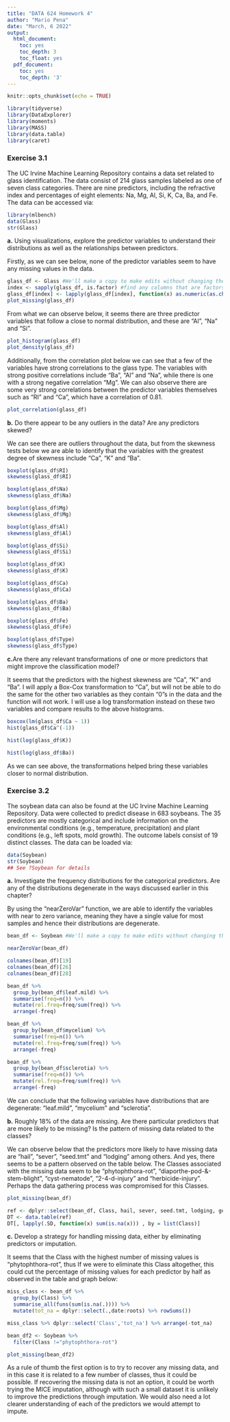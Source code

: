 ```yaml
---
title: "DATA 624 Homework 4"
author: "Mario Pena"
date: "March, 6 2022"
output:
  html_document:
    toc: yes
    toc_depth: 3
    toc_float: yes
  pdf_document:
    toc: yes
    toc_depth: '3'
---
```


```r
knitr::opts_chunk$set(echo = TRUE)
```

```r
library(tidyverse)
library(DataExplorer)
library(moments)
library(MASS)
library(data.table)
library(caret)
```

### Exercise 3.1

The UC Irvine Machine Learning Repository contains a data set related to glass identification. The data consist of 214 glass samples labeled as one of seven class categories. There are nine predictors, including the refractive index and percentages of eight elements: Na, Mg, Al, Si, K, Ca, Ba, and Fe. The data can be accessed via:

```r
library(mlbench)
data(Glass)
str(Glass)
```

**a.** Using visualizations, explore the predictor variables to understand their distributions as well as the relationships between predictors.

Firstly, as we can see below, none of the predictor variables seem to have any missing values in the data.

```r
glass_df <- Glass #We'll make a copy to make edits without changing the original dataframe
index <- sapply(glass_df, is.factor) #find any columns that are factors
glass_df[index] <- lapply(glass_df[index], function(x) as.numeric(as.character(x))) #convert factors to numerics
plot_missing(glass_df)
```

From what we can observe below, it seems there are three predictor variables that follow a close to normal distribution, and these are "Al", "Na" and "Si".

```r
plot_histogram(glass_df)
plot_density(glass_df)
```

Additionally, from the correlation plot below we can see that a few of the variables have strong correlations to the glass type. The variables with strong positive correlations include "Ba", "Al" and "Na", while there is one with a strong negative correlation "Mg". We can also observe there are some very strong correlations between the predictor variables themselves such as "RI" and "Ca", which have a correlation of 0.81.

```r
plot_correlation(glass_df)
```

**b.** Do there appear to be any outliers in the data? Are any predictors skewed?

We can see there are outliers throughout the data, but from the skewness tests below we are able to identify that the variables with the greatest degree of skewness include "Ca", "K" and "Ba".

```r
boxplot(glass_df$RI)
skewness(glass_df$RI)
```

```r
boxplot(glass_df$Na)
skewness(glass_df$Na)
```

```r
boxplot(glass_df$Mg)
skewness(glass_df$Mg)
```

```r
boxplot(glass_df$Al)
skewness(glass_df$Al)
```

```r
boxplot(glass_df$Si)
skewness(glass_df$Si)
```

```r
boxplot(glass_df$K)
skewness(glass_df$K)
```

```r
boxplot(glass_df$Ca)
skewness(glass_df$Ca)
```

```r
boxplot(glass_df$Ba)
skewness(glass_df$Ba)
```

```r
boxplot(glass_df$Fe)
skewness(glass_df$Fe)
```

```r
boxplot(glass_df$Type)
skewness(glass_df$Type)
```

**c.**Are there any relevant transformations of one or more predictors that might improve the classification model?

It seems that the predictors with the highest skewness are "Ca", "K" and "Ba". I will apply a Box-Cox transformation to "Ca", but will not be able to do the same for the other two variables as they contain "0"s in the data and the function will not work. I will use a log transformation instead on these two variables and compare results to the above histograms.

```r
boxcox(lm(glass_df$Ca ~ 1))
hist(glass_df$Ca^(-1))
```

```r
hist(log(glass_df$K))
```

```r
hist(log(glass_df$Ba))
```

As we can see above, the transformations helped bring these variables closer to normal distribution.


### Exercise 3.2

The soybean data can also be found at the UC Irvine Machine Learning Repository. Data were collected to predict disease in 683 soybeans. The 35 predictors are mostly categorical and include information on the environmental conditions (e.g., temperature, precipitation) and plant conditions (e.g., left spots, mold growth). The outcome labels consist of 19 distinct classes. The data can be loaded via:

```r
data(Soybean)
str(Soybean)
## See ?Soybean for details
```

**a.** Investigate the frequency distributions for the categorical predictors. Are any of the distributions degenerate in the ways discussed earlier in this chapter?

By using the "nearZeroVar" function, we are able to identify the variables with near to zero variance, meaning they have a single value for most samples and hence their distributions are degenerate.

```r
bean_df <- Soybean #We'll make a copy to make edits without changing the original dataframe

nearZeroVar(bean_df)
```

```r
colnames(bean_df)[19]
colnames(bean_df)[26]
colnames(bean_df)[28]
```

```r
bean_df %>% 
  group_by(bean_df$leaf.mild) %>%
  summarise(freq=n()) %>%
  mutate(rel.freq=freq/sum(freq)) %>%
  arrange(-freq)
```

```r
bean_df %>% 
  group_by(bean_df$mycelium) %>%
  summarise(freq=n()) %>%
  mutate(rel.freq=freq/sum(freq)) %>%
  arrange(-freq)
```

```r
bean_df %>% 
  group_by(bean_df$sclerotia) %>%
  summarise(freq=n()) %>%
  mutate(rel.freq=freq/sum(freq)) %>%
  arrange(-freq)
```

We can conclude that the following variables have distributions that are degenerate: "leaf.mild", "mycelium" and "sclerotia".


**b.** Roughly 18% of the data are missing. Are there particular predictors that are more likely to be missing? Is the pattern of missing data related to the classes?

We can observe below that the predictors more likely to have missing data are "hail", "sever", "seed.tmt" and "lodging" among others. And yes, there seems to be a pattern observed on the table below. The Classes associated with the missing data seem to be "phytophthora-rot", "diaporthe-pod-&-stem-blight", "cyst-nematode", "2-4-d-injury" and "herbicide-injury". Perhaps the data gathering process was compromised for this Classes.

```r
plot_missing(bean_df)
```

```r
ref <- dplyr::select(bean_df, Class, hail, sever, seed.tmt, lodging, germ, leaf.mild, fruiting.bodies)
DT <- data.table(ref)
DT[, lapply(.SD, function(x) sum(is.na(x))) , by = list(Class)]
```


**c.** Develop a strategy for handling missing data, either by eliminating predictors or imputation.

It seems that the Class with the highest number of missing values is "phytophthora-rot", thus If we were to eliminate this Class altogether, this could cut the percentage of missing values for each predictor by half as observed in the table and graph below:

```r
miss_class <- bean_df %>%
  group_by(Class) %>%
  summarise_all(funs(sum(is.na(.)))) %>%
  mutate(tot_na = dplyr::select(.,date:roots) %>% rowSums())

miss_class %>% dplyr::select('Class','tot_na') %>% arrange(-tot_na)

```

```r
bean_df2 <- Soybean %>%
  filter(Class !="phytophthora-rot")

plot_missing(bean_df2)
```

As a rule of thumb the first option is to try to recover any missing data, and in this
case it is related to a few number of classes, thus it could be possible. If
recovering the missing data is not an option, it could be worth trying the MICE
imputation, although with such a small dataset it is unlikely to improve the
predictions through imputation. We would also need a lot clearer understanding of each
of the predictors we would attempt to impute.




     